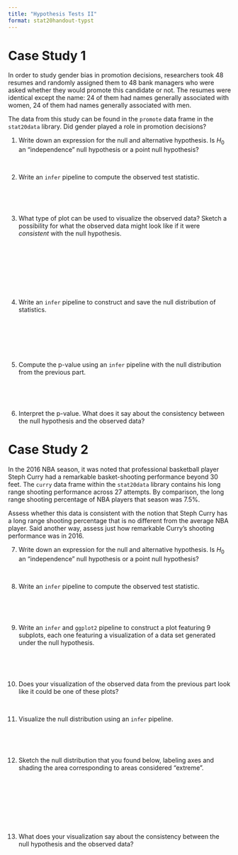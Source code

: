 ```yaml
---
title: "Hypothesis Tests II"
format: stat20handout-typst
---
```

  
# Case Study 1

In order to study gender bias in promotion decisions, researchers took 48 resumes and randomly assigned them to 48 bank managers who were asked whether they would promote this candidate or not. The resumes were identical except the name: 24 of them had names generally associated with women, 24 of them had names generally associated with men.

The data from this study can be found in the `promote` data frame in the `stat20data` library. Did gender played a role in promotion decisions?


@. Write down an expression for the null and alternative hypothesis. Is $H_0$ an "independence" null hypothesis or a point null hypothesis?

\


@. Write an `infer` pipeline to compute the observed test statistic.

\

\


@. What type of plot can be used to visualize the observed data? Sketch a possibility for what the observed data might look like if it were *consistent* with the null hypothesis.

\

\

\

\


@. Write an `infer` pipeline to construct and save the null distribution of statistics.

\

\

\



@. Compute the p-value using an `infer` pipeline with the null distribution from the previous part.

\

\



@. Interpret the p-value. What does it say about the consistency between the null hypothesis and the observed data?



# Case Study 2

In the 2016 NBA season, it was noted that professional basketball player Steph Curry had a remarkable basket-shooting performance beyond 30 feet. The `curry` data frame within the `stat20data` library contains his long range shooting performance across 27 attempts. By comparison, the long range shooting percentage of NBA players that season was 7.5%. 

Assess whether this data is consistent with the notion that Steph Curry has a long range shooting percentage that is no different from the average NBA player. Said another way, assess just how remarkable Curry's shooting performance was in 2016.

@. Write down an expression for the null and alternative hypothesis. Is $H_0$ an "independence" null hypothesis or a point null hypothesis?

\


@. Write an `infer` pipeline to compute the observed test statistic.

\

\


@. Write an `infer` and `ggplot2` pipeline to construct a plot featuring 9 subplots, each one featuring a visualization of a data set generated under the null hypothesis. 


\

\



@. Does your visualization of the observed data from the previous part look like it could be one of these plots?

\


@. Visualize the null distribution using an `infer` pipeline. 

\

\

@. Sketch the null distribution that you found below, labeling axes and shading the area corresponding to areas considered "extreme". 


\

\

\

\


@. What does your visualization say about the consistency between the null hypothesis and the observed data?

\
